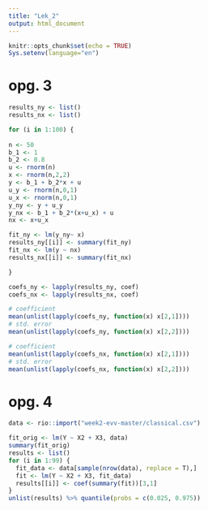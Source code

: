 ```yaml
---
title: "Lek_2"
output: html_document
---
```


```r
knitr::opts_chunk$set(echo = TRUE)
Sys.setenv(language="en")
```


# opg. 3

```r
results_ny <- list()
results_nx <- list()

for (i in 1:100) {
  
n <- 50
b_1 <- 1
b_2 <- 0.8
u <- rnorm(n)
x <- rnorm(n,2,2)
y <- b_1 + b_2*x + u
u_y <- rnorm(n,0,1)
u_x <- rnorm(n,0,1)
y_ny <- y + u_y
y_nx <- b_1 + b_2*(x+u_x) + u
nx <- x+u_x

fit_ny <- lm(y_ny~ x)
results_ny[[i]] <- summary(fit_ny)
fit_nx <- lm(y ~ nx)
results_nx[[i]] <- summary(fit_nx)

}

coefs_ny <- lapply(results_ny, coef)
coefs_nx <- lapply(results_nx, coef)

# coefficient
mean(unlist(lapply(coefs_ny, function(x) x[2,1])))
# std. error
mean(unlist(lapply(coefs_ny, function(x) x[2,2])))

# coefficient
mean(unlist(lapply(coefs_nx, function(x) x[2,1])))
# std. error
mean(unlist(lapply(coefs_nx, function(x) x[2,2])))

```

# opg. 4

```r

data <- rio::import("week2-evv-master/classical.csv")

fit_orig <- lm(Y ~ X2 + X3, data)
summary(fit_orig)
results <- list()
for (i in 1:99) {
  fit_data <- data[sample(nrow(data), replace = T),]
  fit <- lm(Y ~ X2 + X3, fit_data)
  results[[i]] <- coef(summary(fit))[3,1]
}
unlist(results) %>% quantile(probs = c(0.025, 0.975))



```

